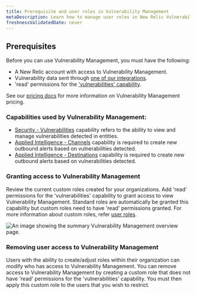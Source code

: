 ```yaml
---
title: Prerequisite and user roles in Vulnerability Management
metaDescription: Learn how to manage user roles in New Relic Vulnerability Management.
freshnessValidatedDate: never
---
```


## Prerequisites

Before you can use Vulnerability Management, you must have the following:

* A New Relic account with access to Vulnerability Management.
* Vulnerability data sent through [one of our integrations](/docs/vulnerability-management/integrations/overview).
* 'read' permissions for the ['vulnerabilities' capability](/docs/accounts/accounts-billing/new-relic-one-user-management/user-permissions/#security). 

 See our [pricing docs](/docs/licenses/license-information/usage-plans/new-relic-one-usage-plan-descriptions/#list-price) for more information on Vulnerability Management pricing.


### Capabilities used by Vulnerability Management:

* [Security - Vulnerabilities](/docs/accounts/accounts-billing/new-relic-one-user-management/user-permissions/#security) capability refers to the ability to view and manage vulnerabilities detected in entities.
* [Applied Intelligence - Channels](/docs/accounts/accounts-billing/new-relic-one-user-management/user-permissions/#applied-intelligence) capability is required to create new outbound alerts based on vulnerabilities detected.
* [Applied Intelligence - Destinations](/docs/accounts/accounts-billing/new-relic-one-user-management/user-permissions/#applied-intelligence) capability is required to create new outbound alerts based on vulnerabilities detected.


### Granting access to Vulnerability Management

Review the current custom roles created for your organizations. Add 'read' permissions for the 'vulnerabilities' capability to grant access to view Vulnerability Management. Standard roles are automatically be granted this capability but custom roles need to have 'read' permissions granted.
For more information about custom roles, refer [user roles](/docs/accounts/accounts-billing/new-relic-one-user-management/user-management-concepts/#roles).

<img
  title="Vulnerability Management overview"
  alt="An image showing the summary Vulnerability Management overview page."
  src="/images/vm_user_role.webp"
/>

### Removing user access to Vulnerability Management

Users with the ability to create/adjust roles within their organization can modify who has access to Vulnerability Management. You can remove access to Vulnerability Management by creating a custom role that does not have 'read' permissions for the 'vulnerabilities' capability. You must then apply this custom role to the users that you wish to restrict.


